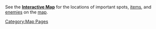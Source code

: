 {{RegionTabs|subpage1=Map}}

See the '''[https://webstatic-sea.mihoyo.com/app/ys-map-sea/index.html#/map/7 Interactive Map]''' for the locations of important spots, [[items]], and [[enemies]] on the [[map]].

{{Map:Enkanomiya}}
[[Category:Map Pages]]